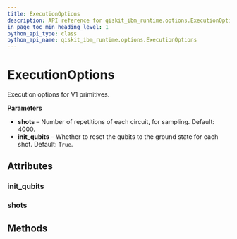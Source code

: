 ```yaml
---
title: ExecutionOptions
description: API reference for qiskit_ibm_runtime.options.ExecutionOptions
in_page_toc_min_heading_level: 1
python_api_type: class
python_api_name: qiskit_ibm_runtime.options.ExecutionOptions
---
```


# ExecutionOptions

<Class id="qiskit_ibm_runtime.options.ExecutionOptions" github="https://github.com/Qiskit/qiskit-ibm-runtime/tree/stable/0.23/qiskit_ibm_runtime/options/execution_options.py#L40-L52" signature="ExecutionOptions(*args, **kwargs)">
  Execution options for V1 primitives.

  **Parameters**

  *   **shots** – Number of repetitions of each circuit, for sampling. Default: 4000.
  *   **init\_qubits** – Whether to reset the qubits to the ground state for each shot. Default: `True`.

  ## Attributes

  ### init\_qubits

  <Attribute id="qiskit_ibm_runtime.options.ExecutionOptions.init_qubits" name="init_qubits" attributeTypeHint="bool" attributeValue="= True" />

  ### shots

  <Attribute id="qiskit_ibm_runtime.options.ExecutionOptions.shots" name="shots" attributeTypeHint="int" attributeValue="= 4000" />

  ## Methods
</Class>

